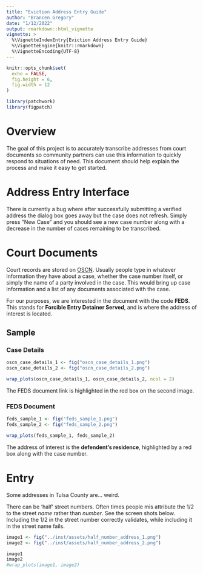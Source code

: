 ```yaml
---
title: "Eviction Address Entry Guide"
author: "Brancen Gregory"
date: "1/12/2022"
output: rmarkdown::html_vignette
vignette: >
  %\VignetteIndexEntry{Eviction Address Entry Guide}
  %\VignetteEngine{knitr::rmarkdown}
  %\VignetteEncoding{UTF-8}
---
```


```r
knitr::opts_chunk$set(
  echo = FALSE,
  fig.height = 6,
  fig.width = 12
)

library(patchwork)
library(figpatch)
```

# Overview

The goal of this project is to accurately transcribe addresses from court documents so community partners can use this information to quickly respond to situations of need. This document should help explain the process and make it easy to get started.

# Address Entry Interface

There is currently a bug where after successfully submitting a verified address the dialog box goes away but the case does not refresh.
Simply press "New Case" and you should see a new case number along with a decrease in the number of cases remaining to be transcribed.

# Court Documents

Court records are stored on [OSCN](https://www.oscn.net/dockets/Search.aspx). Usually people type in whatever information they have about a case, whether the case number itself, or simply the name of a party involved in the case. This would bring up case information and a list of any documents associated with the case.

For our purposes, we are interested in the document with the code **FEDS**. This stands for **Forcible Entry Detainer Served**, and is where the address of interest is located.

## Sample

### Case Details

```r
oscn_case_details_1 <- fig("oscn_case_details_1.png")
oscn_case_details_2 <- fig("oscn_case_details_2.png")

wrap_plots(oscn_case_details_1, oscn_case_details_2, ncol = 2)
```

The FEDS document link is highlighted in the red box on the second image.

### FEDS Document

```r
feds_sample_1 <- fig("feds_sample_1.png")
feds_sample_2 <- fig("feds_sample_2.png")

wrap_plots(feds_sample_1, feds_sample_2)
```

The address of interest is the **defendent's residence**, highlighted by a red box along with the case number.


# Entry

Some addresses in Tulsa County are... weird.

There can be 'half' street numbers. Often times people mis attribute the 1/2 to the street *name* rather than *number*. See the screen shots below. Including the 1/2 in the street number correctly validates, while including it in the street name fails.

```r
image1 <- fig("../inst/assets/half_number_address_1.png")
image2 <- fig("../inst/assets/half_number_address_2.png")

image1
image2
#wrap_plots(image1, image2)
```


